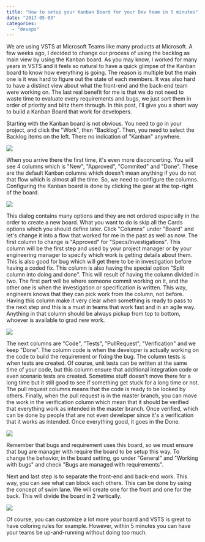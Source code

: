 ```yaml
---
title: "How to setup your Kanban Board for your Dev team in 5 minutes"
date: "2017-05-03"
categories: 
  - "devops"
---
```


We are using VSTS at Microsoft Teams like many products at Microsoft. A few weeks ago, I decided to change our process of using the backlog as main view by using the Kanban board. As you may know, I worked for many years in VSTS and it feels so natural to have a quick glimpse of the Kanban board to know how everything is going. The reason is multiple but the main one is it was hard to figure out the state of each members. It was also hard to have a distinct view about what the front-end and the back-end team were working on. The last real benefit for me is that we do not need to waste time to evaluate every requirements and bugs, we just sort them in order of priority and blitz them through. In this post, I'll give you a short way to build a Kanban Board that work for developers.

Starting with the Kanban board is not obvious. You need to go in your project, and click the "Work", then "Backlog". Then, you need to select the Backlog items on the left. There no indication of "Kanban" anywhere.

[![](http://patrickdesjardins.com/blog/wp-content/uploads/2017/04/KanbanBoard1.png)](http://patrickdesjardins.com/blog/?attachment_id=5118)

When you arrive there the first time, it's even more disconcerting. You will see 4 columns which is "New", "Approved", "Commited" and "Done". These are the default Kanban columns which doesn't mean anything if you do not that flow which is almost all the time. So, we need to configure the columns. Configuring the Kanban board is done by clicking the gear at the top-right of the board.

[![](http://patrickdesjardins.com/blog/wp-content/uploads/2017/04/KanbanBoard2.png)](http://patrickdesjardins.com/blog/?attachment_id=5119)

This dialog contains many options and they are not ordered especially in the order to create a new board. What you want to do is skip all the Cards options which you should define later. Click "Columns" under "Board" and let's change it into a flow that worked for me in the past as well as now. The first column to change is "Approved" for "Specs/Investigations". This column will be the first step and used by your project manager or by your engineering manager to specify which work is getting details about them. This is also good for bug which will get there to be in investigation before having a coded fix. This column is also having the special option "Split column into doing and done". This will result of having the column divided in two. The first part will be where someone commit working on it, and the other one is when the investigation or specification is written. This way, engineers knows that they can pick work from the column, not before. Having this column make it very clear when something is ready to pass to the next step and this is a must in teams that work fast and in an agile way. Anything in that column should be always pickup from top to bottom, whoever is available to grad new work.

[![](http://patrickdesjardins.com/blog/wp-content/uploads/2017/04/KanbanBoard3.png)](http://patrickdesjardins.com/blog/?attachment_id=5120)

The next columns are "Code", "Tests", "PullRequest", "Verification" and we keep "Done". The column code is when the developer is actually working on the code to build the requirement or fixing the bug. The column tests is when tests are created. Of course, unit tests can be written at the same time of your code, but this column ensure that additional integration code or even scenario tests are created. Sometime stuff doesn't move there for a long time but it still good to see if something get stuck for a long time or not. The pull request columns means that the code is ready to be looked by others. Finally, when the pull request is in the master branch, you can move the work in the verification column which mean that it should be verified that everything work as intended in the master branch. Once verified, which can be done by people that are not even developer since it's a verification that it works as intended. Once everything good, it goes in the Done.

[![](http://patrickdesjardins.com/blog/wp-content/uploads/2017/04/KanbanBoard4-1024x62.png)](http://patrickdesjardins.com/blog/?attachment_id=5122)

Remember that bugs and requirement uses this board, so we must ensure that bug are manager with require the board to be setup this way. To change the behavior, in the board setting, go under "General" and "Working with bugs" and check "Bugs are managed with requirements".

Next and last step is to separate the front-end and back-end work. This way, you can see what can block each others. This can be done by using the concept of swim lane. We will create one for the front and one for the back. This will divide the board in 2 vertically.

[![](http://patrickdesjardins.com/blog/wp-content/uploads/2017/04/KanbanBoard5.png)](http://patrickdesjardins.com/blog/?attachment_id=5124)

Of course, you can customize a lot more your board and VSTS is great to have coloring rules for example. However, within 5 minutes you can have your teams be up-and-running without doing too much.
